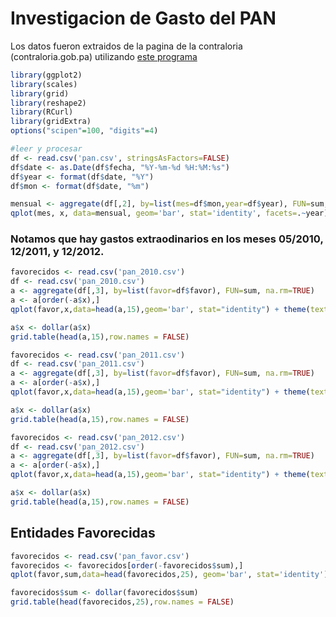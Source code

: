 # Investigacion de Gasto del PAN
Los datos fueron extraidos de la pagina de la contraloria (contraloria.gob.pa) utilizando [este programa](https://github.com/ibarria0/chinchorro)

```r
library(ggplot2)
library(scales)
library(grid)
library(reshape2)
library(RCurl)
library(gridExtra)
options("scipen"=100, "digits"=4)

#leer y procesar
df <- read.csv('pan.csv', stringsAsFactors=FALSE)
df$date <- as.Date(df$fecha, "%Y-%m-%d %H:%M:%s")
df$year <- format(df$date, "%Y")
df$mon <- format(df$date, "%m")
```

```r
mensual <- aggregate(df[,2], by=list(mes=df$mon,year=df$year), FUN=sum, na.rm=TRUE)
qplot(mes, x, data=mensual, geom='bar', stat='identity', facets=.~year) + ylab('Monto Sumado') + xlab('Mes') + ggtitle('Historial de Gasto del PAN') + scale_y_continuous(labels=dollar)
```
### Notamos que hay gastos extraodinarios en los meses 05/2010, 12/2011, y 12/2012.

```r
favorecidos <- read.csv('pan_2010.csv')
df <- read.csv('pan_2010.csv')
a <- aggregate(df[,3], by=list(favor=df$favor), FUN=sum, na.rm=TRUE)
a <- a[order(-a$x),]
qplot(favor,x,data=head(a,15),geom='bar', stat="identity") + theme(text = element_text(size=14), axis.text.x = element_text(angle=90, vjust=1)) + ylab('Monto Sumado') + coord_flip() + ggtitle('05/2010 PAN') + scale_y_continuous(labels=dollar)
```

```r
a$x <- dollar(a$x)
grid.table(head(a,15),row.names = FALSE)
```

```r
favorecidos <- read.csv('pan_2011.csv')
df <- read.csv('pan_2011.csv')
a <- aggregate(df[,3], by=list(favor=df$favor), FUN=sum, na.rm=TRUE)
a <- a[order(-a$x),]
qplot(favor,x,data=head(a,15),geom='bar', stat="identity") + theme(text = element_text(size=14), axis.text.x = element_text(angle=90, vjust=1)) + ylab('Monto Sumado') + coord_flip() + ggtitle('12/2011 PAN') + scale_y_continuous(labels=dollar)
```

```r
a$x <- dollar(a$x)
grid.table(head(a,15),row.names = FALSE)
```

```r
favorecidos <- read.csv('pan_2012.csv')
df <- read.csv('pan_2012.csv')
a <- aggregate(df[,3], by=list(favor=df$favor), FUN=sum, na.rm=TRUE)
a <- a[order(-a$x),]
qplot(favor,x,data=head(a,15),geom='bar', stat="identity") + theme(text = element_text(size=14), axis.text.x = element_text(angle=90, vjust=1)) + ylab('Monto Sumado') + coord_flip() + ggtitle('12/2012 PAN') + scale_y_continuous(labels=dollar)
```

```r
a$x <- dollar(a$x)
grid.table(head(a,15),row.names = FALSE)
```

## Entidades Favorecidas
```r
favorecidos <- read.csv('pan_favor.csv')
favorecidos <- favorecidos[order(-favorecidos$sum),]
qplot(favor,sum,data=head(favorecidos,25), geom='bar', stat='identity') + coord_flip() + ylab('Monto Sumado') + ggtitle('Top 25 Entidades Favorecidas') + scale_y_continuous(labels=dollar)
```

```r
favorecidos$sum <- dollar(favorecidos$sum)
grid.table(head(favorecidos,25),row.names = FALSE)
```

